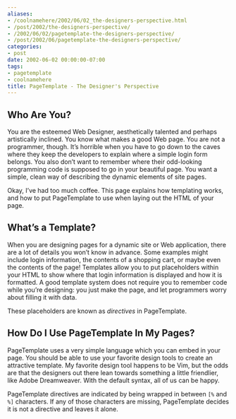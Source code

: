 ```yaml
---
aliases:
- /coolnamehere/2002/06/02_the-designers-perspective.html
- /post/2002/the-designers-perspective/
- /2002/06/02/pagetemplate-the-designers-perspective/
- /post/2002/06/pagetemplate-the-designers-perspective/
categories:
- post
date: 2002-06-02 00:00:00-07:00
tags:
- pagetemplate
- coolnamehere
title: PageTemplate - The Designer's Perspective
---
```


## Who Are You?

You are the esteemed Web Designer, aesthetically talented and perhaps
artistically inclined. You know what makes a good Web page. You are not
a programmer, though. It’s horrible when you have to go down to the
caves where they keep the developers to explain where a simple login
form belongs. You also don’t want to remember where their odd-looking
programming code is supposed to go in your beautiful page. You want a
simple, clean way of describing the dynamic elements of site pages.

Okay, I’ve had too much coffee. This page explains how templating works,
and how to put PageTemplate to use when laying out the HTML of your
page.

## What’s a Template?

When you are designing pages for a dynamic site or Web application,
there are a lot of details you won’t know in advance. Some examples
might include login information, the contents of a shopping cart, or
maybe even the contents of the page\! Templates allow you to put
placeholders within your HTML to show where that login information is
displayed and how it is formatted. A good template system does not
require you to remember code while you’re designing: you just make the
page, and let programmers worry about filling it with data.

These placeholders are known as *directives* in PageTemplate.

## How Do I Use PageTemplate In My Pages?

PageTemplate uses a very simple language which you can embed in your page. You should be able to use your favorite design tools to create an attractive template. My favorite design tool happens to be Vim, but the odds are that the designers out there lean towards something a little friendlier, like Adobe Dreamweaver. With the default syntax, all of us can be happy.

PageTemplate directives are indicated by being wrapped in between `[%`
and `%]` characters. If any of those characters are missing,
PageTemplate decides it is not a directive and leaves it alone.
